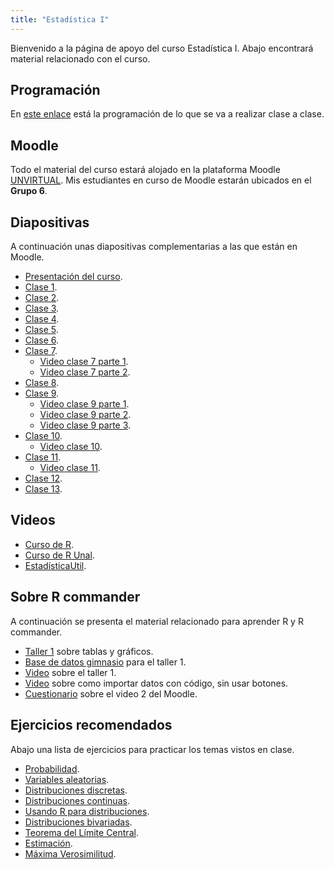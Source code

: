 ```yaml
---
title: "Estadística I"
---
```


Bienvenido a la página de apoyo del curso Estadística I. Abajo encontrará material relacionado con el curso.

## Programación

En [este enlace](my_docs/docs_cur_est1/Programa 01_2024_modificado.pdf) está la programación de lo que se va a realizar clase a clase.

## Moodle

Todo el material del curso estará alojado en la plataforma Moodle [UNVIRTUAL](https://unvirtual.medellin.unal.edu.co/). Mis estudiantes en curso de Moodle estarán ubicados en el __Grupo 6__. 

## Diapositivas

A continuación unas diapositivas complementarias a las que están en Moodle.

- [Presentación del curso](my_docs/docs_cur_est1/Presentacion_curso.pdf).
- [Clase 1](my_docs/docs_cur_est1/Clase01.pdf).
- [Clase 2](my_docs/docs_cur_est1/Clase02.pdf).
- [Clase 3](my_docs/docs_cur_est1/Clase03.pdf).
- [Clase 4](my_docs/docs_cur_est1/Clase04.pdf).
- [Clase 5](my_docs/docs_cur_est1/Clase05.pdf).
- [Clase 6](my_docs/docs_cur_est1/Clase06.pdf).
- [Clase 7](my_docs/docs_cur_est1/Clase07.pdf).
  - [Video clase 7 parte 1](https://youtu.be/ABfuvkqRWd0).
  - [Video clase 7 parte 2](https://youtu.be/oh1Z7ZxV3BU).
- [Clase 8](my_docs/docs_cur_est1/Clase08.pdf).
- [Clase 9](my_docs/docs_cur_est1/Clase09.pdf).
  - [Video clase 9 parte 1](https://youtu.be/bbGG5ySlTDw).
  - [Video clase 9 parte 2](https://youtu.be/A4XToQzBx8I).
  - [Video clase 9 parte 3](https://youtu.be/biaP5CRhGGM).
- [Clase 10](my_docs/docs_cur_est1/Clase10.pdf).
  - [Video clase 10](https://youtu.be/YqJm-1FOq2c).
- [Clase 11](my_docs/docs_cur_est1/Clase11.pdf).
  - [Video clase 11](https://youtu.be/V7EywsyfThY).
- [Clase 12](my_docs/docs_cur_est1/Clase12.pdf).
- [Clase 13](my_docs/docs_cur_est1/Clase13.pdf).

## Videos

- [Curso de R](https://youtube.com/playlist?list=PLdV8ntSOIL5SqS4-sbms4M_puIIucPwmh&si=a266a1bSGcGBwjkk).
- [Curso de R Unal](https://youtu.be/QflFnrPVEwc?si=zEzOInrVt2Kqu61v).
- [EstadísticaUtil](https://www.youtube.com/@fhernanb1).

## Sobre R commander

A continuación se presenta el material relacionado para aprender R y R commander.

- [Taller 1](my_docs/docs_cur_est1/rcmdr/Taller1.pdf) sobre tablas y gráficos.
- [Base de datos gimnasio](my_docs/docs_cur_est1/rcmdr/gimnasio.xlsx) para el taller 1.
- [Video](my_docs/docs_cur_est1/rcmdr/Video1.mp4) sobre el taller 1.
- [Video](my_docs/docs_cur_est1/rcmdr/Video2.mp4) sobre como importar datos con código, sin usar botones.
- [Cuestionario](my_docs/docs_cur_est1/rcmdr/Cuestionario.pdf) sobre el video 2 del Moodle.

## Ejercicios recomendados

Abajo una lista de ejercicios para practicar los temas vistos en clase.

- [Probabilidad](my_docs/docs_cur_est1/01_ejer_prob.html).
- [Variables aleatorias](my_docs/docs_cur_est1/02_ejer_va.html).
- [Distribuciones discretas](my_docs/docs_cur_est1/03_ejer_dist_discre.html).
- [Distribuciones continuas](my_docs/docs_cur_est1/04_ejer_dist_conti.html).
- [Usando R para distribuciones](my_docs/docs_cur_est1/05_ejer_dist_R.html).
- [Distribuciones bivariadas](my_docs/docs_cur_est1/06_ejer_dist_bivariadas.html).
- [Teorema del Límite Central](my_docs/docs_cur_est1/07_ejer_TLC.html).
- [Estimación](my_docs/docs_cur_est1/08_ejer_estimadores.html).
- [Máxima Verosimilitud](my_docs/docs_cur_est1/09_ejer_EMV.html).
